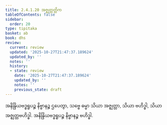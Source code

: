 ```yaml
---
title: 2.4.1.20 အဇ္ဈတ္တတ္တိက
tableOfContents: false
sidebar:
  order: 20
type: tipitaka
basket: ab
book: dhs
review:
  current: review
  updated: '2025-10-27T21:47:37.189624'
  updated_by: ''
  notes: ''
  history:
  - state: review
    date: '2025-10-27T21:47:37.189624'
    updated_by: ''
    notes: ''
    previous_state: draft
---
```



<ReviewStatus review={frontmatter.review} showDetails={true} />

<HypothesisAnnotation frontmatter={frontmatter} />

<DynamicBreadcrumb />

<Division number="1435" book="dhs" e="ch" v="29" p="273">

<Paragraph number="2141" book="dhs">
အနိန္ဒြိယဗဒ္ဓရူပဉ္စ နိဗ္ဗာနဉ္စ ဌပေတွာ, သဗ္ဗေ ဓမ္မာ သိယာ အဇ္ဈတ္တာ, သိယာ ဗဟိဒ္ဓါ, သိယာ အဇ္ဈတ္တဗဟိဒ္ဓါ. အနိန္ဒြိယဗဒ္ဓရူပဉ္စ နိဗ္ဗာနဉ္စ ဗဟိဒ္ဓါ.
</Paragraph>
</Division>